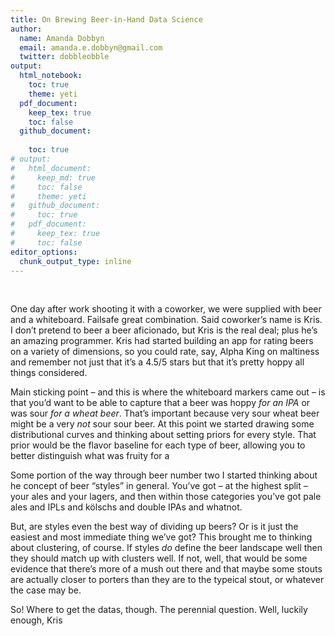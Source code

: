 ```yaml
---
title: On Brewing Beer-in-Hand Data Science
author:
  name: Amanda Dobbyn
  email: amanda.e.dobbyn@gmail.com
  twitter: dobbleobble
output:
  html_notebook:
    toc: true
    theme: yeti
  pdf_document:
    keep_tex: true
    toc: false
  github_document:
    
    toc: true
# output:
#   html_document:
#     keep_md: true
#     toc: false
#     theme: yeti
#   github_document:
#     toc: true
#   pdf_document:
#     keep_tex: true
#     toc: false
editor_options: 
  chunk_output_type: inline
---
```


<br>

One day after work shooting it with a coworker, we were supplied with beer and a whiteboard. Failsafe great combination. Said coworker's name is Kris. I don't pretend to beer a beer aficionado, but Kris is the real deal; plus he's an amazing programmer. Kris had started building an app for rating beers on a variety of dimensions, so you could rate, say, Alpha King on maltiness and remember not just that it's a 4.5/5 stars but that it's pretty hoppy all things considered. 

Main sticking point -- and this is where the whiteboard markers came out -- is that you'd want to be able to capture that a beer was hoppy *for an IPA* or was sour *for a wheat beer*. That's important because very sour wheat beer might be a very *not* sour sour beer. At this point we started drawing some distributional curves and thinking about setting priors for every style. That prior would be the flavor baseline for each type of beer, allowing you to better distinguish what was fruity for a  

Some portion of the way through beer number two I started thinking about he concept of beer "styles" in general. You've got -- at the highest split -- your ales and your lagers, and then within those categories you've got pale ales and IPLs and kölschs and double IPAs and whatnot. 

But, are styles even the best way of dividing up beers? Or is it just the easiest and most immediate thing we've got? This brought me to thinking about clustering, of course. If styles *do* define the beer landscape well then they should match up with clusters well. If not, well, that would be some evidence that there's more of a mush out there and that maybe some stouts are actually closer to porters than they are to the typeical stout, or whatever the case may be.

So! Where to get the datas, though. The perennial question. Well, luckily enough, Kris 



